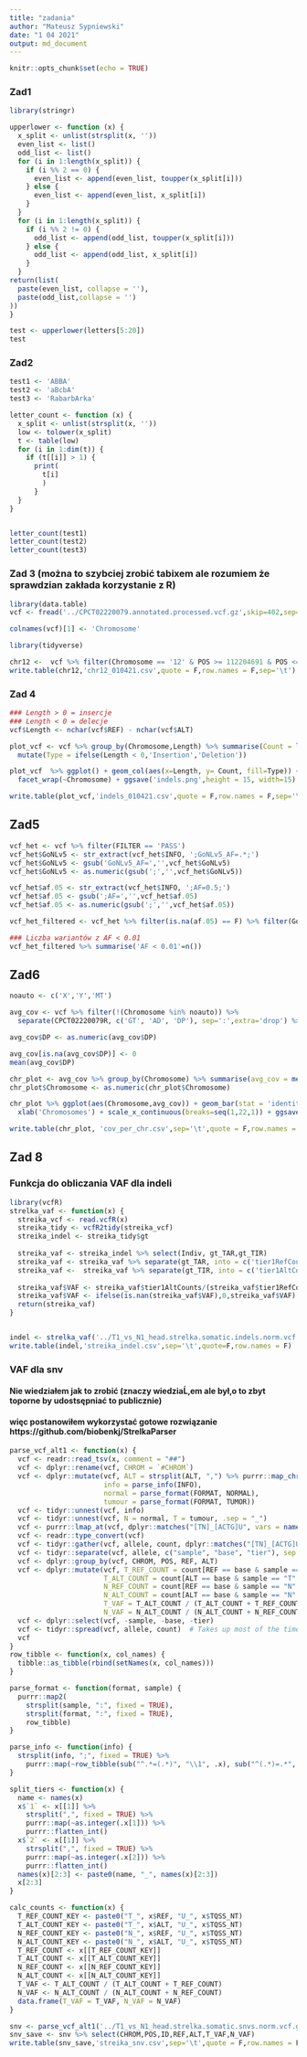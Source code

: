 ```yaml
---
title: "zadania"
author: "Mateusz Sypniewski"
date: "1 04 2021"
output: md_document
---
```


```r
knitr::opts_chunk$set(echo = TRUE)
```

### Zad1

```r
library(stringr)

upperlower <- function (x) {
  x_split <- unlist(strsplit(x, ''))
  even_list <- list()
  odd_list <- list()
  for (i in 1:length(x_split)) {
    if (i %% 2 == 0) {
      even_list <- append(even_list, toupper(x_split[i]))
    } else {
      even_list <- append(even_list, x_split[i])
    } 
  }
  for (i in 1:length(x_split)) {
    if (i %% 2 != 0) {
      odd_list <- append(odd_list, toupper(x_split[i]))
    } else {
      odd_list <- append(odd_list, x_split[i])
    } 
  }
return(list(
  paste(even_list, collapse = ''),
  paste(odd_list,collapse = '')
))
}

test <- upperlower(letters[5:20])
test
```

### Zad2

```r
test1 <- 'ABBA'
test2 <- 'aBcbA'
test3 <- 'RabarbArka'

letter_count <- function (x) {
  x_split <- unlist(strsplit(x, ''))
  low <- tolower(x_split)
  t <- table(low)
  for (i in 1:dim(t)) {
    if (t[[i]] > 1) {
      print(
        t[i]
        )
      }
  }
}


letter_count(test1)
letter_count(test2)
letter_count(test3)
```


### Zad 3 (można to szybciej zrobić tabixem ale rozumiem że sprawdzian zakłada korzystanie z R)

```r
library(data.table)
vcf <- fread('../CPCT02220079.annotated.processed.vcf.gz',skip=402,sep='\t')

colnames(vcf)[1] <- 'Chromosome'

library(tidyverse)

chr12 <-  vcf %>% filter(Chromosome == '12' & POS >= 112204691 & POS <= 112247789)
write.table(chr12,'chr12_010421.csv',quote = F,row.names = F,sep='\t')
```

### Zad 4

```r

### Length > 0 = insercje
### Length < 0 = delecje
vcf$Length <- nchar(vcf$REF) - nchar(vcf$ALT)

plot_vcf <- vcf %>% group_by(Chromosome,Length) %>% summarise(Count = log(n())) %>% filter(Length != 0 & Count > 0) %>% 
  mutate(Type = ifelse(Length < 0,'Insertion','Deletion'))

plot_vcf  %>% ggplot() + geom_col(aes(x=Length, y= Count, fill=Type)) + 
  facet_wrap(~Chromosome) + ggsave('indels.png',height = 15, width=15) + ylab('log10 count')

write.table(plot_vcf,'indels_010421.csv',quote = F,row.names = F,sep='\t')
```

## Zad5
```r
vcf_het <- vcf %>% filter(FILTER == 'PASS')
vcf_het$GoNLv5 <- str_extract(vcf_het$INFO, ';GoNLv5_AF=.*;')
vcf_het$GoNLv5 <- gsub('GoNLv5_AF=','',vcf_het$GoNLv5)
vcf_het$GoNLv5 <- as.numeric(gsub(';','',vcf_het$GoNLv5))

vcf_het$af.05 <- str_extract(vcf_het$INFO, ';AF=0.5;')
vcf_het$af.05 <- gsub(';AF=','',vcf_het$af.05)
vcf_het$af.05 <- as.numeric(gsub(';','',vcf_het$af.05))

vcf_het_filtered <- vcf_het %>% filter(is.na(af.05) == F) %>% filter(GoNLv5 < 0.01 & is.na(GoNLv5) == F)

### Liczba wariantów z AF < 0.01
vcf_het_filtered %>% summarise('AF < 0.01'=n())
```

## Zad6

```r
noauto <- c('X','Y','MT')

avg_cov <- vcf %>% filter(!(Chromosome %in% noauto)) %>% 
  separate(CPCT02220079R, c('GT', 'AD', 'DP'), sep=':',extra='drop') %>% select(Chromosome, DP)

avg_cov$DP <- as.numeric(avg_cov$DP)

avg_cov[is.na(avg_cov$DP)] <- 0
mean(avg_cov$DP)

chr_plot <- avg_cov %>% group_by(Chromosome) %>% summarise(avg_cov = mean(DP))
chr_plot$Chromosome <- as.numeric(chr_plot$Chromosome)

chr_plot %>% ggplot(aes(Chromosome,avg_cov)) + geom_bar(stat = 'identity') + ylab('Mean depth of coverage') + 
  xlab('Chromosomes') + scale_x_continuous(breaks=seq(1,22,1)) + ggsave('cov_per_chr.png',height = 15, width=15)  

write.table(chr_plot, 'cov_per_chr.csv',sep='\t',quote = F,row.names = F)
```

## Zad 8

### Funkcja do obliczania VAF dla indeli

```r
library(vcfR)
strelka_vaf <- function(x) {
  streika_vcf <- read.vcfR(x)
  streika_tidy <- vcfR2tidy(streika_vcf)
  streika_indel <- streika_tidy$gt
  
  streika_vaf <- streika_indel %>% select(Indiv, gt_TAR,gt_TIR)
  streika_vaf <- streika_vaf %>% separate(gt_TAR, into = c('tier1RefCounts','tar'),remove = T,convert = T) %>% select(-tar)
  streika_vaf <-  streika_vaf %>% separate(gt_TIR, into = c('tier1AltCounts','tir'),remove = T,convert = T) %>% select(-tir)
  
  streika_vaf$VAF <- streika_vaf$tier1AltCounts/(streika_vaf$tier1RefCounts+streika_vaf$tier1AltCounts)
  streika_vaf$VAF <- ifelse(is.nan(streika_vaf$VAF),0,streika_vaf$VAF)
  return(streika_vaf)
}


indel <- strelka_vaf('../T1_vs_N1_head.strelka.somatic.indels.norm.vcf.gz')
write.table(indel,'streika_indel.csv',sep='\t',quote=F,row.names = F)
```

### VAF dla snv
#### Nie wiedziałem jak to zrobić (znaczy wiedziaĹ‚em ale był‚o to zbyt toporne by udostsępniać to publicznie) 
#### więc postanowiłem wykorzystać gotowe rozwiązanie https://github.com/biobenkj/StrelkaParser

```r
parse_vcf_alt1 <- function(x) {
  vcf <- readr::read_tsv(x, comment = "##")
  vcf <- dplyr::rename(vcf, CHROM = `#CHROM`)
  vcf <- dplyr::mutate(vcf, ALT = strsplit(ALT, ",") %>% purrr::map_chr(1),
                       info = parse_info(INFO),
                       normal = parse_format(FORMAT, NORMAL),
                       tumour = parse_format(FORMAT, TUMOR))
  vcf <- tidyr::unnest(vcf, info)
  vcf <- tidyr::unnest(vcf, N = normal, T = tumour, .sep = "_")
  vcf <- purrr::lmap_at(vcf, dplyr::matches("[TN]_[ACTG]U", vars = names(vcf)), split_tiers)
  vcf <- readr::type_convert(vcf)
  vcf <- tidyr::gather(vcf, allele, count, dplyr::matches("[TN]_[ACTG]U_[12]"))
  vcf <- tidyr::separate(vcf, allele, c("sample", "base", "tier"), sep = "[_U]+", remove = FALSE)
  vcf <- dplyr::group_by(vcf, CHROM, POS, REF, ALT)
  vcf <- dplyr::mutate(vcf, T_REF_COUNT = count[REF == base & sample == "T" & tier == TQSS_NT],
                       T_ALT_COUNT = count[ALT == base & sample == "T" & tier == TQSS_NT],
                       N_REF_COUNT = count[REF == base & sample == "N" & tier == TQSS_NT],
                       N_ALT_COUNT = count[ALT == base & sample == "N" & tier == TQSS_NT],
                       T_VAF = T_ALT_COUNT / (T_ALT_COUNT + T_REF_COUNT),
                       N_VAF = N_ALT_COUNT / (N_ALT_COUNT + N_REF_COUNT))
  vcf <- dplyr::select(vcf, -sample, -base, -tier)
  vcf <- tidyr::spread(vcf, allele, count)  # Takes up most of the time
  vcf
}
row_tibble <- function(x, col_names) {
  tibble::as_tibble(rbind(setNames(x, col_names)))
}

parse_format <- function(format, sample) {
  purrr::map2(
    strsplit(sample, ":", fixed = TRUE),
    strsplit(format, ":", fixed = TRUE),
    row_tibble)
}

parse_info <- function(info) {
  strsplit(info, ";", fixed = TRUE) %>%
    purrr::map(~row_tibble(sub("^.*=(.*)", "\\1", .x), sub("^(.*)=.*", "\\1", .x)))
}

split_tiers <- function(x) {
  name <- names(x)
  x$`1` <- x[[1]] %>%
    strsplit(",", fixed = TRUE) %>%
    purrr::map(~as.integer(.x[1])) %>%
    purrr::flatten_int()
  x$`2` <- x[[1]] %>%
    strsplit(",", fixed = TRUE) %>%
    purrr::map(~as.integer(.x[2])) %>%
    purrr::flatten_int()
  names(x)[2:3] <- paste0(name, "_", names(x)[2:3])
  x[2:3]
}

calc_counts <- function(x) {
  T_REF_COUNT_KEY <- paste0("T_", x$REF, "U_", x$TQSS_NT)
  T_ALT_COUNT_KEY <- paste0("T_", x$ALT, "U_", x$TQSS_NT)
  N_REF_COUNT_KEY <- paste0("N_", x$REF, "U_", x$TQSS_NT)
  N_ALT_COUNT_KEY <- paste0("N_", x$ALT, "U_", x$TQSS_NT)
  T_REF_COUNT <- x[[T_REF_COUNT_KEY]]
  T_ALT_COUNT <- x[[T_ALT_COUNT_KEY]]
  N_REF_COUNT <- x[[N_REF_COUNT_KEY]]
  N_ALT_COUNT <- x[[N_ALT_COUNT_KEY]]
  T_VAF <- T_ALT_COUNT / (T_ALT_COUNT + T_REF_COUNT)
  N_VAF <- N_ALT_COUNT / (N_ALT_COUNT + N_REF_COUNT)
  data.frame(T_VAF = T_VAF, N_VAF = N_VAF)
}

snv <- parse_vcf_alt1('../T1_vs_N1_head.strelka.somatic.snvs.norm.vcf.gz')
snv_save <- snv %>% select(CHROM,POS,ID,REF,ALT,T_VAF,N_VAF)
write.table(snv_save,'streika_snv.csv',sep='\t',quote = F,row.names = F)
```



